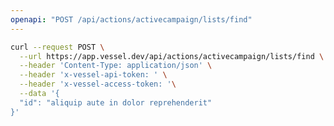 ```yaml
---
openapi: "POST /api/actions/activecampaign/lists/find"
---
```


<RequestExample>

```bash Request
curl --request POST \
  --url https://app.vessel.dev/api/actions/activecampaign/lists/find \
  --header 'Content-Type: application/json' \
  --header 'x-vessel-api-token: ' \
  --header 'x-vessel-access-token: '\
  --data '{
  "id": "aliquip aute in dolor reprehenderit"
}'
```

</RequestExample>
